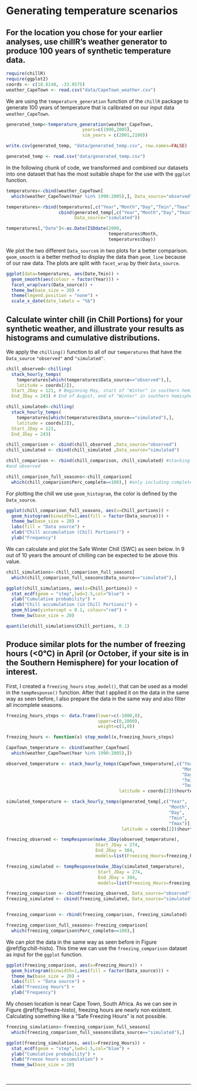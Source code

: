 # Generating temperature scenarios

## For the location you chose for your earlier analyses, use chillR’s weather generator to produce 100 years of synthetic temperature data.

```r
require(chillR)
require(ggplot2)
coords <- c(18.8148, -33.9575)
weather_CapeTown <- read.csv("data/CapeTown_weather.csv")
```

We are using the `temperature_generation` function of the `chillR` package to generate 100 years of temperature that is calibrated on our input data `weather_CapeTown`.

```r
generated_temp<-temperature_generation(weather_CapeTown,
                             years=c(1990,2005),
                             sim_years = c(2001,2100))
```

```r
write.csv(generated_temp, "data/generated_temp.csv", row.names=FALSE)
```

```r
generated_temp <- read.csv("data/generated_temp.csv")
```

In the following chunk of code, we transformed and combined our datasets into one dataset that has the most suitable shape for the use with the `ggplot` function.

```r
temperatures<-cbind(weather_CapeTown[
  which(weather_CapeTown$Year %in% 1990:2005),], Data_source="observed")

temperatures<-rbind(temperatures[,c("Year","Month","Day","Tmin","Tmax","Data_source")],
                    cbind(generated_temp[,c("Year","Month","Day","Tmin","Tmax")],
                          Data_source="simulated"))

temperatures[,"Date"]<-as.Date(ISOdate(2000,
                                       temperatures$Month,
                                       temperatures$Day))
```

We plot the two different `Data_source`s in two plots for a better comparison. `geom_smooth` is a better method to display the data than `geom_line` because of our raw data. The plots are split with `facet_wrap` by their `Data_source`.

```r
ggplot(data=temperatures, aes(Date,Tmin)) +
  geom_smooth(aes(colour = factor(Year))) +
  facet_wrap(vars(Data_source)) +
  theme_bw(base_size = 20) +
  theme(legend.position = "none") +
  scale_x_date(date_labels = "%b")
```

## Calculate winter chill (in Chill Portions) for your synthetic weather, and illustrate your results as histograms and cumulative distributions.

We apply the `chilling()` function to all of our `temperatures` that have the `Data_source` `"observed"` and `"simulated"`.

```r
chill_observed<-chilling(
  stack_hourly_temps(
    temperatures[which(temperatures$Data_source=="observed"),],
    latitude = coords[2]),
  Start_JDay = 121, # Beginning May, start of "Winter" in southern hemisphere
  End_JDay = 243) # End of August, end of "Winter" in southern hemisphere

chill_simulated<-chilling(
  stack_hourly_temps(
    temperatures[which(temperatures$Data_source=="simulated"),],
    latitude = coords[2]),
  Start_JDay = 121,
  End_JDay = 243)

chill_comparison <- cbind(chill_observed ,Data_source="observed") 
chill_simulated <- cbind(chill_simulated ,Data_source="simulated")

chill_comparison <- rbind(chill_comparison, chill_simulated) #stacking simulated
#and observed

chill_comparison_full_seasons<-chill_comparison[
  which(chill_comparison$Perc_complete==100),] #only including complete years
```

For plotting the chill we use `geom_histogram`, the color is defined by the `Data_source`.
```r
ggplot(chill_comparison_full_seasons, aes(x=Chill_portions)) + 
  geom_histogram(binwidth=1,aes(fill = factor(Data_source))) +
  theme_bw(base_size = 20) +
  labs(fill = "Data source") +
  xlab("Chill accumulation (Chill Portions)") +
  ylab("Frequency")
```

We can calculate and plot the Safe Winter Chill (SWC) as seen below. In 9 out of 10 years the amount of chilling can be expected to be above this value.
```r
chill_simulations<-chill_comparison_full_seasons[
  which(chill_comparison_full_seasons$Data_source=="simulated"),]

ggplot(chill_simulations, aes(x=Chill_portions)) +
  stat_ecdf(geom = "step",lwd=1.5,col="blue") +
  ylab("Cumulative probability") +
  xlab("Chill accumulation (in Chill Portions)") +
  geom_hline(yintercept = 0.1, colour="red") +
  theme_bw(base_size = 20)
```

```r
quantile(chill_simulations$Chill_portions, 0.1)
```

## Produce similar plots for the number of freezing hours (<0°C) in April (or October, if your site is in the Southern Hemisphere) for your location of interest.

First, I created a `freezing_hours` `step_model()`, that can be used as a model in the `tempResponse()` function. After that I applied it on the data in the same way as seen before, I also prepare the data in the same way and also filter all incomplete seasons.
```r
freezing_hours_steps <- data.frame(lower=c(-1000,0), 
                                   upper=c(0,1000),
                                   weight=c(1,0))

freezing_hours <- function(x) step_model(x,freezing_hours_steps)

CapeTown_temperature <- cbind(weather_CapeTown[
  which(weather_CapeTown$Year %in% 1990:2005),])

observed_temperature <- stack_hourly_temps(CapeTown_temperature[,c("Year",
                                                                   "Month",
                                                                   "Day",
                                                                   "Tmin",
                                                                   "Tmax")],
                                           latitude = coords[2])$hourtemps

simulated_temperature <- stack_hourly_temps(generated_temp[,c("Year",
                                                              "Month",
                                                              "Day",
                                                              "Tmin",
                                                              "Tmax")], 
                                            latitude = coords[2])$hourtemps

freezing_observed <- tempResponse(make_JDay(observed_temperature),
                                  Start_JDay = 274,
                                  End_JDay = 304,
                                  models=list(Freezing_Hours=freezing_hours))

freezing_simulated <- tempResponse(make_JDay(simulated_temperature),
                                   Start_JDay = 274,
                                   End_JDay = 304,
                                   models=list(Freezing_Hours=freezing_hours))

freezing_comparison <- cbind(freezing_observed, Data_source="observed") 
freezing_simulated <- cbind(freezing_simulated, Data_source="simulated")


freezing_comparison <- rbind(freezing_comparison, freezing_simulated)

freezing_comparison_full_seasons<-freezing_comparison[
  which(freezing_comparison$Perc_complete==100),]
```

We can plot the data in the same way as seen before in Figure \@ref(fig:chill-histo). This time we can use the `freezing_comparison` dataset as input for the `ggplot` function.

```r
ggplot(freezing_comparison, aes(x=Freezing_Hours)) + 
  geom_histogram(binwidth=1,aes(fill = factor(Data_source))) +
  theme_bw(base_size = 20) +
  labs(fill = "Data source") +
  xlab("Freezing Hours") +
  ylab("Frequency")
```

My chosen location is near Cape Town, South Africa. As we can see in Figure \@ref(fig:freeze-histo), freezing hours are nearly non existent. Calculating something like a "Safe Freezing Hours" is not possible.

```r
freezing_simulations<-freezing_comparison_full_seasons[
  which(freezing_comparison_full_seasons$Data_source=="simulated"),]

ggplot(freezing_simulations, aes(x=Freezing_Hours)) +
  stat_ecdf(geom = "step",lwd=1.5,col="blue") +
  ylab("Cumulative probability") +
  xlab("Freeze hours accumulation") +
  theme_bw(base_size = 20)
```

\
<hr />